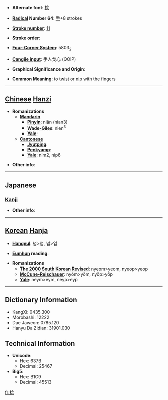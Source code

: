 * '''Alternate font''': [[捻]]

* '''[[Wiktionary:Chinese radical index| Radical]] Number 64''': [[Wiktionary:Chinese radical index 手|手]]+8 strokes

* '''[[Wiktionary:Chinese total strokes index|Stroke number]]''': [[Wiktionary:Chinese total strokes index 11|11]]

* '''Stroke order''': 

* '''[[Wiktionary:Chinese four corner index|Four-Corner System]]''': 5803<sub>2</sub>

* '''[[Wiktionary:Chinese Cangjie index|Cangjie input]]''': 手人戈心 (QOIP)

* '''Graphical Significance and Origin''': 

* '''Common Meaning''': to [[twist]] or [[nip]] with the fingers

----

== [[Chinese]] [[Hanzi]] ==

* '''Romanizations'''
** '''[[Mandarin]]'''
*** '''[[Pinyin]]''': niǎn (nian3)
*** '''[[Wade-Giles]]''': nien<sup>3</sup>
*** '''[[Yale]]''': 
** '''[[Cantonese]]'''
*** '''[[Jyutping]]''':
*** '''[[Penkyamp]]''': 
*** '''[[Yale]]''': nim2, nip6

* '''Other info''': 

----

==Japanese==
===[[Kanji]]===
{{kanji|on readings=[[ねん]] (nen), [[じょう]] (jō)|kun readings=[[ひねる]] (hineru), [[ねじる]] (nejiru), [[よじる]] (yojiru)}}

* '''Other info''':  

----

== [[Korean]] [[Hanja]] ==

* '''[[Hangeul]]''': 념>염, 녑>엽

* '''[[Eumhun]] reading''': 

* '''Romanizations'''
** '''[[The 2000 South Korean Revised Romanization|The 2000 South Korean Revised]]''': nyeom>yeom, nyeop>yeop
** '''[[McCune-Reischauer]]''': nyŏm>yŏm, nyŏp>yŏp
** '''[[Yale]]''': neym>eym, neyp>eyp

----

== Dictionary Information ==

* KangXi: 0435.300
* Morobashi: 12222
* Dae Jaweon: 0785.120
* Hanyu Da Zidian: 31901.030

== Technical Information ==

* '''Unicode''':
** Hex: 637B
** Decimal: 25467
* '''Big5''':
** Hex: B1C9
** Decimal: 45513

[[fr:捻]]